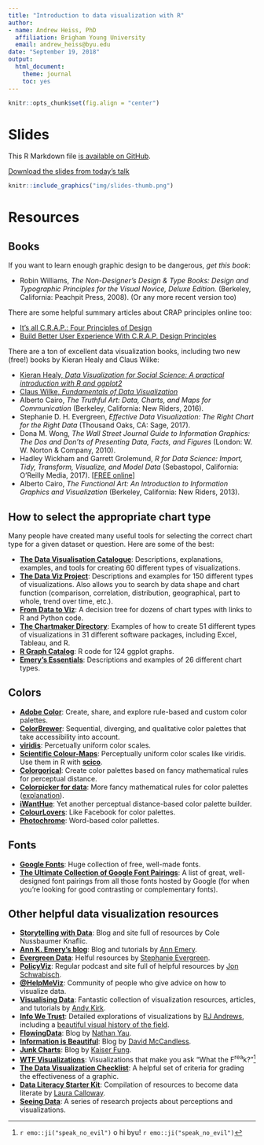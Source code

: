 ```yaml
---
title: "Introduction to data visualization with R"
author:
- name: Andrew Heiss, PhD
  affiliation: Brigham Young University
  email: andrew_heiss@byu.edu
date: "September 19, 2018"
output: 
  html_document: 
    theme: journal
    toc: yes
---
```


```r
knitr::opts_chunk$set(fig.align = "center")
```

# Slides

This R Markdown file [is available on GitHub](https://github.com/andrewheiss/talks/tree/master/2018-09-19_uvu-dataviz).

[Download the slides from today's talk](presentation/andrew-heiss_2018-09-19_uvu-dataviz.pdf)

```r
knitr::include_graphics("img/slides-thumb.png")
```


# Resources

## Books

If you want to learn enough graphic design to be dangerous, *get this book*:

- Robin Williams, *The Non-Designer’s Design & Type Books: Design and Typographic Principles for the Visual Novice, Deluxe Edition.* (Berkeley, California: Peachpit Press, 2008). (Or any more recent version too)

There are some helpful summary articles about CRAP principles online too:

- [It’s all C.R.A.P.: Four Principles of Design](http://www.thinkaroundcorners.com/2011/10/c-r-a-p-principles-design/)
- [Build Better User Experience With C.R.A.P. Design Principles](https://vwo.com/blog/crap-design-principles/)

There are a ton of excellent data visualization books, including two new (free!) books by Kieran Healy and Claus Wilke:

- [Kieran Healy, *Data Visualization for Social Science: A practical introduction with R and ggplot2*](http://socviz.co/)
- [Claus Wilke, *Fundamentals of Data Visualization*](http://serialmentor.com/dataviz/)
- Alberto Cairo, *The Truthful Art: Data, Charts, and Maps for Communication* (Berkeley, California: New Riders, 2016).
- Stephanie D. H. Evergreen, *Effective Data Visualization: The Right Chart for the Right Data* (Thousand Oaks, CA: Sage, 2017).
- Dona M. Wong, *The Wall Street Journal Guide to Information Graphics: The Dos and Don’ts of Presenting Data, Facts, and Figures* (London: W. W. Norton & Company, 2010).
- Hadley Wickham and Garrett Grolemund, *R for Data Science: Import, Tidy, Transform, Visualize, and Model Data* (Sebastopol, California: O’Reilly Media, 2017). [[FREE online](http://r4ds.had.co.nz/)]
- Alberto Cairo, *The Functional Art: An Introduction to Information Graphics and Visualization* (Berkeley, California: New Riders, 2013).

## How to select the appropriate chart type

Many people have created many useful tools for selecting the correct chart type for a given dataset or question. Here are some of the best:

- [**The Data Visualisation Catalogue**](http://www.datavizcatalogue.com/): Descriptions, explanations, examples, and tools for creating 60 different types of visualizations.
- [**The Data Viz Project**](http://datavizproject.com/): Descriptions and examples for 150 different types of visualizations. Also allows you to search by data shape and chart function (comparison, correlation, distribution, geographical, part to whole, trend over time, etc.).
- [**From Data to Viz**](https://www.data-to-viz.com/): A decision tree for dozens of chart types with links to R and Python code.
- [**The Chartmaker Directory**](http://chartmaker.visualisingdata.com/): Examples of how to create 51 different types of visualizations in 31 different software packages, including Excel, Tableau, and R.
- [**R Graph Catalog**](http://shinyapps.stat.ubc.ca/r-graph-catalog/): R code for 124 ggplot graphs.
- [**Emery's Essentials**](http://annkemery.com/essentials/): Descriptions and examples of 26 different chart types.

## Colors

- [**Adobe Color**](https://color.adobe.com): Create, share, and explore rule-based and custom color palettes.
- [**ColorBrewer**](http://colorbrewer2.org/): Sequential, diverging, and qualitative color palettes that take accessibility into account.
- [**viridis**](https://cran.r-project.org/web/packages/viridis/vignettes/intro-to-viridis.html): Percetually uniform color scales.
- [**Scientific Colour-Maps**](http://www.fabiocrameri.ch/colourmaps.php): Perceptually uniform color scales like viridis. Use them in R with [**scico**](https://github.com/thomasp85/scico).
- [**Colorgorical**](http://vrl.cs.brown.edu/color): Create color palettes based on fancy mathematical rules for perceptual distance.
- [**Colorpicker for data**](http://tristen.ca/hcl-picker/): More fancy mathematical rules for color palettes ([explanation](https://www.vis4.net/blog/posts/avoid-equidistant-hsv-colors/)).
- [**iWantHue**](http://tools.medialab.sciences-po.fr/iwanthue/): Yet another perceptual distance-based color palette builder.
- [**ColourLovers**](http://www.colourlovers.com/): Like Facebook for color palettes.
- [**Photochrome**](https://photochrome.io/): Word-based color pallettes.

## Fonts

- [**Google Fonts**](https://fonts.google.com/): Huge collection of free, well-made fonts.
- [**The Ultimate Collection of Google Font Pairings**](https://www.reliablepsd.com/ultimate-google-font-pairings/): A list of great, well-designed font pairings from all those fonts hosted by Google (for when you're looking for good contrasting or complementary fonts).

## Other helpful data visualization resources {#other-resources}

- [**Storytelling with Data**](http://www.storytellingwithdata.com/): Blog and site full of resources by Cole Nussbaumer Knaflic.
- [**Ann K. Emery's blog**](http://annkemery.com/blog/): Blog and tutorials by [Ann Emery](https://twitter.com/AnnKEmery).
- [**Evergreen Data**](http://stephanieevergreen.com/): Helful resources by [Stephanie Evergreen](https://twitter.com/evergreendata).
- [**PolicyViz**](https://policyviz.com/): Regular podcast and site full of helpful resources by [Jon Schwabisch](https://twitter.com/jschwabish).
- [**\@HelpMeViz**](https://twitter.com/HelpMeViz): Community of people who give advice on how to visualize data.
- [**Visualising Data**](http://www.visualisingdata.com/): Fantastic collection of visualization resources, articles, and tutorials by [Andy Kirk](https://twitter.com/visualisingdata).
- [**Info We Trust**](http://infowetrust.com/): Detailed explorations of visualizations by [RJ Andrews](https://twitter.com/infowetrust), including a [beautiful visual history of the field](http://infowetrust.com/history/).
- [**FlowingData**](https://flowingdata.com/): Blog by [Nathan Yau](https://twitter.com/flowingdata).
- [**Information is Beautiful**](http://www.informationisbeautiful.net/): Blog by [David McCandless](https://twitter.com/mccandelish).
- [**Junk Charts**](http://junkcharts.typepad.com/): Blog by [Kaiser Fung](https://twitter.com/junkcharts).
- [**WTF Visualizations**](http://viz.wtf/): Visualizations that make you ask "What the F^rea^k?"^[ `r emo::ji("speak_no_evil")` o hi byu! `r emo::ji("speak_no_evil")`]
- [**The Data Visualization Checklist**](http://annkemery.com/checklist/): A helpful set of criteria for grading the effectiveness of a graphic.
- [**Data Literacy Starter Kit**](https://docs.google.com/document/d/1kKRadOiF0LruItsvGA40fSDZkAQfCqC_Ela0gBdo8A4/edit): Compilation of resources to become data literate by [Laura Calloway](http://lauracalloway.com/).
- [**Seeing Data**](http://seeingdata.org/): A series of research projects about perceptions and visualizations.
